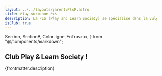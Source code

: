 ```yaml
---
layout: ../../layouts/parent/PlsP.astro
title: Play Sorbonne PLS
description: La PLS (Play and Learn Society) se spécialise dans la vulgarisation scientifique sur ce qui se fait actuellement dans la recherche sur le thème du jeu. Les activités de ce club incluent la rédaction d'articles, des interviews de chercheurs, l'organisation de conférences et la tenue de stands lors d'événements scientifiques ou ludiques.
isClub: true
---
```


  Section,
  SectionB,
  ColorLigne,
  EnTravaux,
} from "@/components/markdown";


<Section>

# Club Play & Learn Society !

<ColorLigne />

{frontmatter.description}

</Section>

<EnTravaux/>